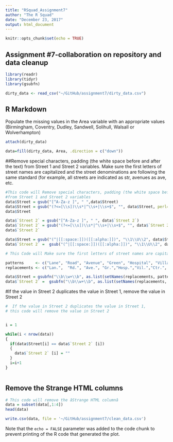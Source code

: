 ```yaml
---
title: "RSquad_Assignment7"
author: "The R Squad"
date: "December 23, 2017"
output: html_document
---
```



```r
knitr::opts_chunk$set(echo = TRUE)
```


## Assignment #7-collaboration on repository and data cleanup
```r

library(readr)
library(tidyr)
library(gsubfn)

dirty_data <- read_csv("~/GitHub/assignment7/dirty_data.csv")
```


## R Markdown

Populate the missing values in the Area variable with an appropriate values (Birmingham, Coventry, Dudley, Sandwell, Solihull, Walsall or Wolverhampton)

```r
attach(dirty_data)

data=fill(dirty_data, Area, .direction = c("down"))


```

##Remove special characters, padding (the white space before and after the text) from Street 1 and Street 2 variables. Make sure the first letters of street names are capitalized and the street denominations are following the same standard (for example, all streets are indicated as str, avenues as ave, etc.

```r
#This code will Remove special characters, padding (the white space before and after the text) 
#from Street 1 and Street 2 variables
data$Street = gsub("[^A-Za-z ]", " ",data$Street)
data$Street = gsub("(?<=[\\s])\\s*|^\\s+|\\s+$", "", data$Street, perl=TRUE)
data$Street

data$`Street 2` = gsub("[^A-Za-z ]", " ", data$`Street 2`)
data$`Street 2` = gsub("(?<=[\\s])\\s*|^\\s+|\\s+$", "", data$`Street 2`, perl=TRUE)
data$`Street 2` 

data$Street = gsub("(^|[[:space:]])([[:alpha:]])", "\\1\\U\\2", data$Street, perl=TRUE)
data$`Street 2` =  gsub("(^|[[:space:]])([[:alpha:]])", "\\1\\U\\2", data$`Street 2`, perl=TRUE)

```

```r
# This Code will Make sure the first letters of street names are capitalized and the street #denominations are following the same standard (for example, all streets are indicated as #Ã¢str.Ã¢,avenues 

patterns     <- c("Lane", "Road", "Avenue", "Green", "Hospital", "Village", "Center", "Drive", "Circle", "Park","Street")
replacements <- c("Lan.",  "Rd.", "Ave.", "Gr.","Hosp.","Vil.","Ctr.", "Dr.", "Cr.","Pk.","Str.")

data$Street = gsubfn("\\b\\w+\\b", as.list(setNames(replacements, patterns)), data$Street)
data$`Street 2` =  gsubfn("\\b\\w+\\b", as.list(setNames(replacements, patterns)), data$`Street 2`)


```
#If the value in Street 2 duplicates the value in Street 1, remove the value in Street 2

```r

#  If the value in Street 2 duplicates the value in Street 1, 
# this code will remove the value in Street 2


i = 1

while(i < nrow(data)) 
{
  if(data$Street[i] == data$`Street 2` [i]) 
  {
    data$`Street 2` [i] = ""
  }
  i=i+1
}



```





## Remove the Strange HTML columns

```r

# This code will remove the âStrange HTML columnâ
data = subset(data[,1:4])
head(data)
```


```r
write.csv(data, file = '~/GitHub/assignment7/clean_data.csv')
```


Note that the `echo = FALSE` parameter was added to the code chunk to prevent printing of the R code that generated the plot.
